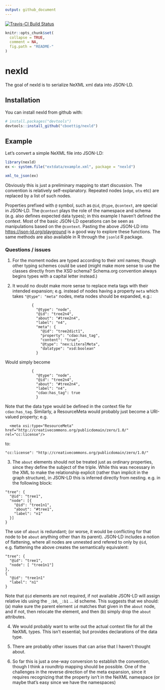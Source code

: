```yaml
---
output: github_document
---
```


[![Travis-CI Build Status](https://travis-ci.org/cboettig/nexld.svg?branch=master)](https://travis-ci.org/cboettig/nexld)

<!-- README.md is generated from README.Rmd. Please edit that file -->

```r
knitr::opts_chunk$set(
  collapse = TRUE,
  comment = NA,
  fig.path = "README-"
)
```

# nexld

The goal of nexld is to serialize NeXML xml data into JSON-LD.

## Installation

You can install nexld from github with:

```r
# install.packages("devtools")
devtools::install_github("cboettig/nexld")
```

## Example

Let's convert a simple NeXML file into JSON-LD:

```r
library(nexld)
ex <- system.file("extdata/example.xml", package = "nexld")

xml_to_json(ex)
```

Obviously this is just a preliminary mapping to start discussion.  The convention is relatively self-explanatory.  Repeated nodes (`edge`, `otu` etc) are replaced by a list of such nodes.  


Properties prefixed with `@` symbol, such as `@id`, `@type`, `@context`, are special in JSON-LD.  The `@context` plays the role of the namespace and schema (e.g. also defines expected data types); in this example I haven't defined the context.  Most of the basic JSON-LD operations can be seen as manipulations based on the `@context`.  Pasting the above JSON-LD into <https://json-ld.org/playground> is a good way to explore these functions.  The same methods are also available in R through the `jsonld` R package.  



### Questions / issues

1.  For the moment nodes are typed according to their xml names; though other typing schemes could be used (might make more sense to use the classes directly from the XSD schema?  Schema.org convention always begins types with a capital letter instead.)

2.  It would no doubt make more sense to replace meta tags with their intended expansion; e.g. instead of nodes having a property `meta` which takes `"@type": "meta"` nodes, meta nodes should be expanded, e.g.: 

```
            {
              "@type": "node",
              "@id": "tree2n4",
              "about": "#tree2n4",
              "label": "n4",
              "meta": {
                "@id": "tree2dict1",
                "property": "cdao:has_tag",
                "content": "true",
                "@type": "nex:LiteralMeta",
                "datatype": "xsd:boolean"
              }
```

Would simply become

```
            {
              "@type": "node",
              "@id": "tree2n4",
              "about": "#tree2n4",
              "label": "n4",
              "cdao:has_tag": true
              }
```

Note that the data type would be defined in the context file for `cdao:has_tag`. Similarly, a ResourceMeta would probably just become a URI-valued property; e.g. 

```
  <meta xsi:type="ResourceMeta" href="http://creativecommons.org/publicdomain/zero/1.0/" rel="cc:license"/>
```

to:

```
"cc:license": "http://creativecommons.org/publicdomain/zero/1.0/"
```


3. The `about` elements should not be treated just as ordinary properties, since they define the subject of the triple.  While this was necessary in the XML to make the relationship explicit (rather than implicit in the graph structure), in JSON-LD this is inferred directly from nesting.   e.g. in the following block:

```
"tree": {
  "@id": "tree1",
  "node": [{
    "@id": "tree1n1",
    "about": "#tree1",
    "label": "n1"
  }]
}
```

The use of `about` is redundant; (or worse, it would be conflicting for that node to be `about` anything other than its parent).  JSON-LD includes a notion of flattening, where all nodes are unnested and refered to only by `@id`, e.g. flattening the above creates the semantically equivalent:

```
"tree": {
  "@id": "tree1",
  "node": [ "tree1n1"]
},
{
  "@id": "tree1n1"
  "label": "n1"
}
```

Note that `@id` elements are not required, if not available JSON-LD will assign relative ids using the `_:b0`, `_:b1` ... id scheme.  This suggests that we should: (a) make sure the parent element `id` matches that given in the `about` node, and if not, then relocate the element, and then (b) simply drop the `about` attributes.  

4. We would probably want to write out the actual context file for all the NeXML types.  This isn't essential; but provides declarations of the data type.    

5.  There are probably other issues that can arise that I haven't thought about.

6. So far this is just a one-way conversion to establish the convention, though I think a roundtrip mapping should be possible.  One of the challenges in the reverse direction of the meta expansion, since it requires recognizing that the property isn't in the NeXML namespace (or maybe that's easy since we have the namespaces)
